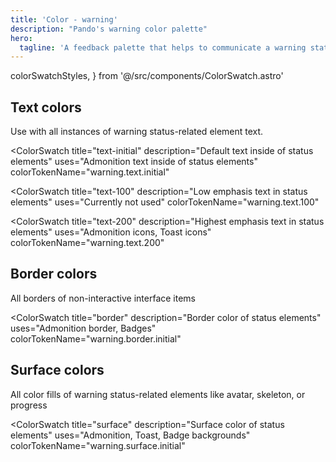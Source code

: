 ```yaml
---
title: 'Color - warning'
description: "Pando's warning color palette"
hero:
  tagline: 'A feedback palette that helps to communicate a warning state to the user.'
---
```


  colorSwatchStyles,
} from '@/src/components/ColorSwatch.astro'

## Text colors

Use with all instances of warning status-related element text.

<ColorSwatch
  title="text-initial"
  description="Default text inside of status elements"
  uses="Admonition text inside of status elements"
  colorTokenName="warning.text.initial"
>
  <div class={css(colorSwatchStyles, { bg: 'warning.text.initial' })} />
</ColorSwatch>

<ColorSwatch
  title="text-100"
  description="Low emphasis text in status elements"
  uses="Currently not used"
  colorTokenName="warning.text.100"
>
  <div class={css(colorSwatchStyles, { bg: 'warning.text.100' })} />
</ColorSwatch>

<ColorSwatch
  title="text-200"
  description="Highest emphasis text in status elements"
  uses="Admonition icons, Toast icons"
  colorTokenName="warning.text.200"
>
  <div class={css(colorSwatchStyles, { bg: 'warning.text.200' })} />
</ColorSwatch>

## Border colors

All borders of non-interactive interface items

<ColorSwatch
  title="border"
  description="Border color of status elements"
  uses="Admonition border, Badges"
  colorTokenName="warning.border.initial"
>
  <div class={css(colorSwatchStyles, { bg: 'warning.border.initial' })} />
</ColorSwatch>

## Surface colors

All color fills of warning status-related elements like avatar, skeleton, or progress

<ColorSwatch
  title="surface"
  description="Surface color of status elements"
  uses="Admonition, Toast, Badge backgrounds"
  colorTokenName="warning.surface.initial"
>
  <div class={css(colorSwatchStyles, { bg: 'warning.surface.initial' })} />
</ColorSwatch>
